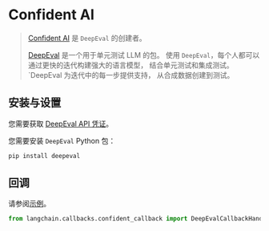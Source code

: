 # Confident AI

>[Confident AI](https://confident-ai.com) 是 `DeepEval` 的创建者。
>
>[DeepEval](https://github.com/confident-ai/deepeval) 是一个用于单元测试 LLM 的包。
> 使用 `DeepEval`，每个人都可以通过更快的迭代构建强大的语言模型，
> 结合单元测试和集成测试。`DeepEval 为迭代中的每一步提供支持，
> 从合成数据创建到测试。

## 安装与设置

您需要获取 [DeepEval API 凭证](https://app.confident-ai.com)。

您需要安装 `DeepEval` Python 包：

```bash
pip install deepeval
```

## 回调

请参阅[示例](/docs/integrations/callbacks/confident)。

```python
from langchain.callbacks.confident_callback import DeepEvalCallbackHandler
```